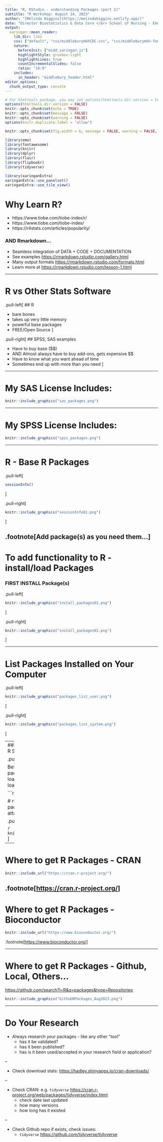 ```yaml
---
title: "R, RStudio - understanding Packages (part 2)"
subtitle: "R Workshop: August 24, 2023"
author: "[Melinda Higgins](https://melindahiggins.netlify.app/)"
date: "Director Biostatistics & Data Core </br> School of Nursing - Emory University </br>"
output:
  xaringan::moon_reader:
    lib_dir: libs
    css: ["default", "css/middleburymkhCDC.css", "css/middleburymkh-fonts.css", "hygge", "ninjutsu"]
    nature:
      beforeInit: ["midd_xaringan.js"]
      highlightStyle: gruvbox-light
      highlightLines: true
      countIncrementalSlides: false
      ratio: "16:9"
    includes:
      in_header: "middlebury_header.html"
editor_options: 
  chunk_output_type: console
---
```


```r
# For htmltools package, you may set options(htmltools.dir.version = FALSE) to suppress the version number in the subdirectory name.
options(htmltools.dir.version = FALSE)
knitr::opts_chunk$set(echo = TRUE)
knitr::opts_chunk$set(message = FALSE)
knitr::opts_chunk$set(warning = FALSE)
options(knitr.duplicate.label = "allow")

knitr::opts_chunk$set(fig.width = 6, message = FALSE, warning = FALSE, comment = "", cache = F)

library(emo)
library(fontawesome)
library(knitr)
library(dplyr)
library(flair)
library(flipbookr)
library(tidyverse)

library(xaringanExtra)
xaringanExtra::use_panelset()
xaringanExtra::use_tile_view()
```

# Why Learn R?

* https://www.tiobe.com/tiobe-index/r/
* https://www.tiobe.com/tiobe-index/
* https://r4stats.com/articles/popularity/

### AND Rmarkdown...

* Seamless integration of DATA + CODE + DOCUMENTATION
* See examples [https://rmarkdown.rstudio.com/gallery.html](https://rmarkdown.rstudio.com/gallery.html)
* Many output formats [https://rmarkdown.rstudio.com/formats.html](https://rmarkdown.rstudio.com/formats.html)
* Learn more at [https://rmarkdown.rstudio.com/lesson-1.html](https://rmarkdown.rstudio.com/lesson-1.html)

---

# R vs Other Stats Software

.pull-left[
## R

* bare bones
* takes up very little memory
* powerful base packages
* FREE/Open Source
]

.pull-right[
## SPSS, SAS examples

* Have to buy base ($$)
* AND Almost always have to buy add-ons, gets expensive $$
* Have to know what you want ahead of time
* Sometimes end up with more than you need
]

---

# My SAS License Includes:

```r
knitr::include_graphics("sas_packages.png")
```

---

# My SPSS License Includes:

```r
knitr::include_graphics("spss_packages.png")
```

---

# R - Base R Packages

.pull-left[

```r
sessionInfo()
```
]


.pull-right[
```r
knitr::include_graphics("sessionInfo01.png")
```
]

.footnote[Add package(s) as you need them...]
---

# To add functionality to R - install/load Packages

### FIRST INSTALL Package(s)

.pull-left[
```r
knitr::include_graphics("install_packages01.png")
```
]

.pull-right[
```r
knitr::include_graphics("install_packages02.png")
```
]

---

# List Packages Installed on Your Computer

.pull-left[
```r
knitr::include_graphics("packages_list_user.png")
```
]

.pull-right[
```r
knitr::include_graphics("packages_list_system.png")
```
]

---
### SECOND - LOAD Package(s) into Current R Session

.pull-left[

Before you can use the functions in the package installed on your computer, you must load it into your current "R session" - only loaded as needed...

```r
# load tidyverse
library(tidyverse)

# run sessionInfo() again
# now how many packages are "attached"
# under "other attached packages"
sessionInfo()
```
]

.pull-right[

```r
knitr::include_graphics("sessionInfo02.png")
```
]

---

# Where to get R Packages - CRAN

```r
knitr::include_url("https://cran.r-project.org/")
```
.footnote[[https://cran.r-project.org/](https://cran.r-project.org/)]
---

# Where to get R Packages - Bioconductor

```r
knitr::include_url("https://www.bioconductor.org/")
```
.footnote[[https://www.bioconductor.org/](https://www.bioconductor.org/)]

---

# Where to get R Packages - Github, Local, Others...
[https://github.com/search?l=R&q=packages&type=Repositories](https://github.com/search?l=R&q=packages&type=Repositories)

```r
knitr::include_graphics("GithubRPackages_Aug2023.png")
```

---

# Do Your Research

* Always research your packages - like any other "tool"
    * has it be validated? 
    * has it been published? 
    * has is it been used/accepted in your research field or application?
    
--

* Check download stats: [https://hadley.shinyapps.io/cran-downloads/](https://hadley.shinyapps.io/cran-downloads/)

--

* Check CRAN: e.g. `tidyverse` [https://cran.r-project.org/web/packages/tidyverse/index.html](https://cran.r-project.org/web/packages/tidyverse/index.html):
    * check date last updated
    * how many versions
    * how long has it existed

--

* Check Github repo if exists, check issues:
    * `tidyverse` [https://github.com/tidyverse/tidyverse](https://github.com/tidyverse/tidyverse)

